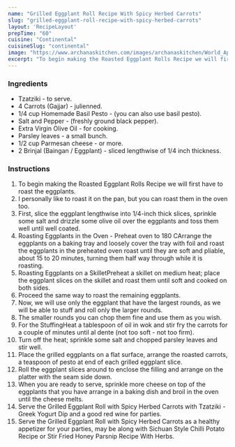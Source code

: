 ---
name: "Grilled Eggplant Roll Recipe With Spicy Herbed Carrots"
slug: "grilled-eggplant-roll-recipe-with-spicy-herbed-carrots"
layout: 'RecipeLayout'
prepTime: "60"
cuisine: "Continental"
cuisineSlug: "continental"
image: "https://www.archanaskitchen.com/images/archanaskitchen/World_Appetizers/eggplant_rolls_spicy_carrot_herbs_pumpkinseeds_shutterstock_227135101.jpg"
excerpt: "To begin making the Roasted Eggplant Rolls Recipe we will first have to roast the eggplants"
---

### Ingredients

- Tzatziki - to serve.
- 4 Carrots (Gajjar) - julienned.
- 1/4 cup Homemade Basil Pesto - (you can also use basil pesto).
- Salt and Pepper - (freshly ground black pepper).
- Extra Virgin Olive Oil - for cooking.
- Parsley leaves - a small bunch.
- 1/2 cup Parmesan cheese - or more.
- 2 Brinjal (Baingan / Eggplant) - sliced lengthwise of 1/4 inch thickness.

### Instructions

1. To begin making the Roasted Eggplant Rolls Recipe we will first have to roast the eggplants.
1. I personally like to roast it on the pan, but you can roast them in the oven too.
1. First, slice the eggplant lengthwise into 1/4-inch thick slices, sprinkle some salt and drizzle some olive oil over the eggplants and toss them well until well coated.
1. Roasting Eggplants in the Oven - Preheat oven to 180 CArrange the eggplants on a baking tray and loosely cover the tray with foil and roast the eggplants in the preheated oven roast until they are soft and pliable, about 15 to 20 minutes, turning them half way through while it is roasting.
1. Roasting Eggplants on a SkilletPreheat a skillet on medium heat; place the eggplant slices on the skillet and roast them until soft and cooked on both sides.
1. Proceed the same way to roast the remaining eggplants.
1. Now, we will use only the eggplant that have the largest rounds, as we will be able to stuff and roll only the larger rounds.
1. The smaller rounds you can chop them fine and use them as you wish.
1. For the StuffingHeat a tablespoon of oil in wok and stir fry the carrots for a couple of minutes until al dente (not too soft - not too firm).
1. Turn off the heat; sprinkle some salt and chopped parsley leaves and stir well.
1. Place the grilled eggplants on a flat surface, arrange the roasted carrots, a teaspoon of pesto at end of each grilled eggplant slice.
1. Roll the eggplant slices around to enclose the filling and arrange on the platter with the seam side down.
1. When you are ready to serve, sprinkle more cheese on top of the eggplants that you have arrange in a baking dish and broil in the oven until the cheese melts.
1. Serve the Grilled Eggplant Roll with Spicy Herbed Carrots with Tzatziki - Greek Yogurt Dip and a good red wine for parties.
1. Serve the Grilled Eggplant Roll with Spicy Herbed Carrots as a healthy appetizer for your parties, may be along with Sichuan Style Chilli Potato Recipe or Stir Fried Honey Parsnip Recipe With Herbs.
